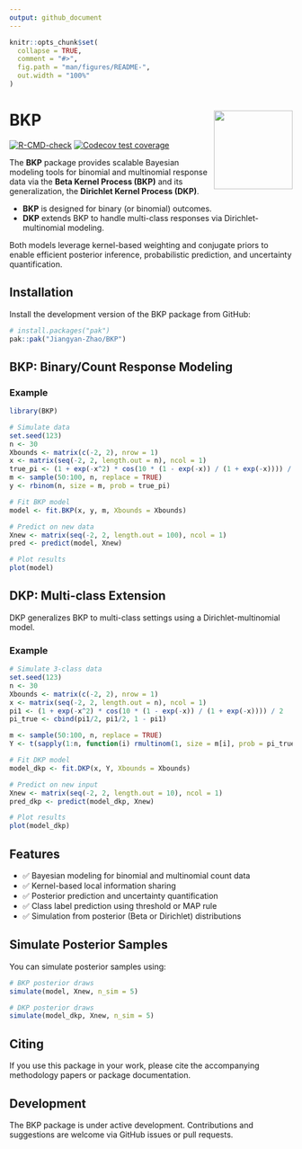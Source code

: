 ```yaml
---
output: github_document
---
```


```r
knitr::opts_chunk$set(
  collapse = TRUE,
  comment = "#>",
  fig.path = "man/figures/README-",
  out.width = "100%"
)
```

# BKP <img src="man/figures/logo.png" align="right" height="140"/>

<!-- badges: start -->
[![R-CMD-check](https://github.com/Jiangyan-Zhao/BKP/actions/workflows/R-CMD-check.yaml/badge.svg)](https://github.com/Jiangyan-Zhao/BKP/actions/workflows/R-CMD-check.yaml)
[![Codecov test coverage](https://codecov.io/gh/Jiangyan-Zhao/BKP/graph/badge.svg)](https://app.codecov.io/gh/Jiangyan-Zhao/BKP)
<!-- badges: end -->

The **BKP** package provides scalable Bayesian modeling tools for binomial and multinomial response data via the **Beta Kernel Process (BKP)** and its generalization, the **Dirichlet Kernel Process (DKP)**.

- **BKP** is designed for binary (or binomial) outcomes.
- **DKP** extends BKP to handle multi-class responses via Dirichlet-multinomial modeling.

Both models leverage kernel-based weighting and conjugate priors to enable efficient posterior inference, probabilistic prediction, and uncertainty quantification.

## Installation

Install the development version of the BKP package from GitHub:

```r
# install.packages("pak")
pak::pak("Jiangyan-Zhao/BKP")
```

## BKP: Binary/Count Response Modeling

### Example

```r
library(BKP)

# Simulate data
set.seed(123)
n <- 30
Xbounds <- matrix(c(-2, 2), nrow = 1)
x <- matrix(seq(-2, 2, length.out = n), ncol = 1)
true_pi <- (1 + exp(-x^2) * cos(10 * (1 - exp(-x)) / (1 + exp(-x)))) / 2
m <- sample(50:100, n, replace = TRUE)
y <- rbinom(n, size = m, prob = true_pi)

# Fit BKP model
model <- fit.BKP(x, y, m, Xbounds = Xbounds)

# Predict on new data
Xnew <- matrix(seq(-2, 2, length.out = 100), ncol = 1)
pred <- predict(model, Xnew)

# Plot results
plot(model)
```

## DKP: Multi-class Extension

DKP generalizes BKP to multi-class settings using a Dirichlet-multinomial model.

### Example

```r
# Simulate 3-class data
set.seed(123)
n <- 30
Xbounds <- matrix(c(-2, 2), nrow = 1)
x <- matrix(seq(-2, 2, length.out = n), ncol = 1)
pi1 <- (1 + exp(-x^2) * cos(10 * (1 - exp(-x)) / (1 + exp(-x)))) / 2
pi_true <- cbind(pi1/2, pi1/2, 1 - pi1)

m <- sample(50:100, n, replace = TRUE)
Y <- t(sapply(1:n, function(i) rmultinom(1, size = m[i], prob = pi_true[i, ])))

# Fit DKP model
model_dkp <- fit.DKP(x, Y, Xbounds = Xbounds)

# Predict on new input
Xnew <- matrix(seq(-2, 2, length.out = 10), ncol = 1)
pred_dkp <- predict(model_dkp, Xnew)

# Plot results
plot(model_dkp)
```

## Features

- ✅ Bayesian modeling for binomial and multinomial count data
- ✅ Kernel-based local information sharing
- ✅ Posterior prediction and uncertainty quantification
- ✅ Class label prediction using threshold or MAP rule
- ✅ Simulation from posterior (Beta or Dirichlet) distributions

## Simulate Posterior Samples

You can simulate posterior samples using:

```r
# BKP posterior draws
simulate(model, Xnew, n_sim = 5)

# DKP posterior draws
simulate(model_dkp, Xnew, n_sim = 5)
```

## Citing

If you use this package in your work, please cite the accompanying methodology papers or package documentation.

## Development

The BKP package is under active development. Contributions and suggestions are welcome via GitHub issues or pull requests.

